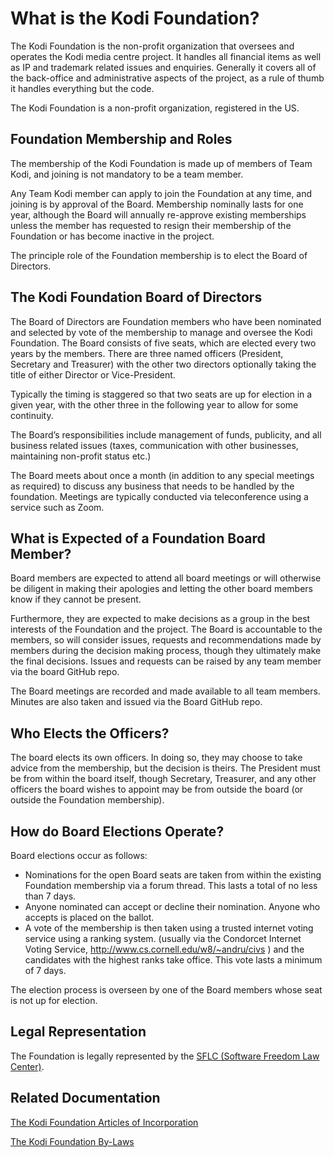 
<MetadataHeader title="About the Kodi Foundation" />

# What is the Kodi Foundation?

The Kodi Foundation is the non-profit organization that oversees and operates the Kodi media centre project. It handles all financial items as well as IP and trademark related issues and enquiries. Generally it covers all of the back-office and administrative aspects of the project, as a rule of thumb it handles everything but the code.

The Kodi Foundation is a non-profit organization, registered in the US.


## Foundation Membership and Roles

The membership of the Kodi Foundation is made up of members of Team Kodi, and joining is not mandatory to be a team member. 

Any Team Kodi member can apply to join the Foundation at any time, and joining is by approval of the Board. Membership nominally lasts for one year, although the Board will annually re-approve existing memberships unless the member has requested to resign their membership of the Foundation or has become inactive in the project.

The principle role of the Foundation membership is to elect the Board of Directors. 


## The Kodi Foundation Board of Directors

The Board of Directors are Foundation members who have been nominated and selected by vote of the membership to manage and oversee the Kodi Foundation. The Board consists of five seats, which are elected every two years by the members. There are three named officers (President, Secretary and Treasurer) with the other two directors optionally taking the title of either Director or Vice-President.

Typically the timing is staggered so that two seats are up for election in a given year, with the other three in the following year to allow for some continuity.

The Board’s responsibilities include management of funds, publicity, and all business related issues (taxes, communication with other businesses, maintaining non-profit status etc.)

The Board meets about once a month (in addition to any special meetings as required) to discuss any business that needs to be handled by the foundation. Meetings are typically conducted via teleconference using a service such as Zoom.


## What is Expected of a Foundation Board Member?

Board members are expected to attend all board meetings or will otherwise be diligent in making their apologies and letting the other board members know if they cannot be present.

Furthermore, they are expected to make decisions as a group in the best interests of the Foundation and the project. The Board is accountable to the members, so will consider issues, requests and recommendations made by members during the decision making process, though they ultimately make the final decisions. Issues and requests can be raised by any team member via the board GitHub repo.

The Board meetings are recorded and made available to all team members. Minutes are also taken and issued via the Board GitHub repo.


## Who Elects the Officers?

The board elects its own officers. In doing so, they may choose to take advice from the membership, but the decision is theirs. The President must be from within the board itself, though Secretary, Treasurer, and any other officers the board wishes to appoint may be from outside the board (or outside the Foundation membership).


## How do Board Elections Operate?

Board elections occur as follows:

* Nominations for the open Board seats are taken from within the existing Foundation membership via a forum thread. This lasts a total of no less than 7 days.
* Anyone nominated can accept or decline their nomination. Anyone who accepts is placed on the ballot.
* A vote of the membership is then taken using a trusted internet voting service using a ranking system. (usually via the Condorcet Internet Voting Service, <http://www.cs.cornell.edu/w8/~andru/civs> ) and the candidates with the highest ranks take office. This vote lasts a minimum of 7 days.

The election process is overseen by one of the Board members whose seat is not up for election.


## Legal Representation

The Foundation is legally represented by the [SFLC (Software Freedom Law Center)](https://www.softwarefreedom.org/).


## Related Documentation

[The Kodi Foundation Articles of Incorporation](https://kodi.wiki/images/3/30/Delaware_Incorporation_Notice.pdf)

[The Kodi Foundation By-Laws](https://kodi.wiki/images/a/a0/ByLaws.pdf)
